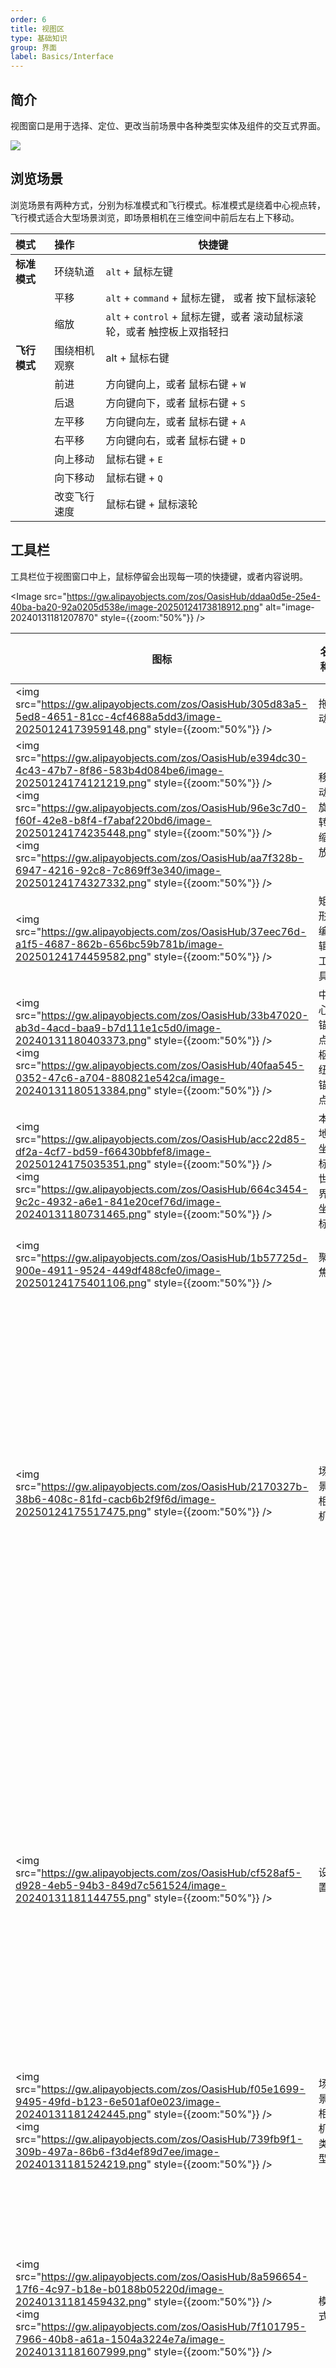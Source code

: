 ```yaml
---
order: 6
title: 视图区
type: 基础知识
group: 界面
label: Basics/Interface
---
```


## 简介

视图窗口是用于选择、定位、更改当前场景中各种类型实体及组件的交互式界面。

<Image src="https://gw.alipayobjects.com/zos/OasisHub/561da75f-74e2-4fb3-842c-fb7e43819cfe/image-20250124173601599.png" />

## 浏览场景

浏览场景有两种方式，分别为标准模式和飞行模式。标准模式是绕着中心视点转，飞行模式适合大型场景浏览，即场景相机在三维空间中前后左右上下移动。

| 模式         | 操作         | 快捷键                                                                 |
| :----------- | :----------- | ---------------------------------------------------------------------- |
| **标准模式** | 环绕轨道     | `alt` + 鼠标左键                                                       |
|              | 平移         | `alt` + `command` + 鼠标左键， 或者 按下鼠标滚轮                       |
|              | 缩放         | `alt` + `control` + 鼠标左键，或者 滚动鼠标滚轮，或者 触控板上双指轻扫 |
| **飞行模式** | 围绕相机观察 | alt + 鼠标右键                                                         |
|              | 前进         | 方向键向上，或者 鼠标右键 + `W`                                        |
|              | 后退         | 方向键向下，或者 鼠标右键 + `S`                                        |
|              | 左平移       | 方向键向左，或者 鼠标右键 + `A`                                        |
|              | 右平移       | 方向键向右，或者 鼠标右键 + `D`                                        |
|              | 向上移动     | 鼠标右键 + `E`                                                         |
|              | 向下移动     | 鼠标右键 + `Q`                                                         |
|              | 改变飞行速度 | 鼠标右键 + 鼠标滚轮                                                    |

## 工具栏

工具栏位于视图窗口中上，鼠标停留会出现每一项的快捷键，或者内容说明。

<Image src="https://gw.alipayobjects.com/zos/OasisHub/ddaa0d5e-25e4-40ba-ba20-92a0205d538e/image-20250124173818912.png" alt="image-20240131181207870" style={{zoom:"50%"}} />

| 图标 | 名称 | 解释 | 快捷键 |
| --- | --- | --- | --- |
| <img src="https://gw.alipayobjects.com/zos/OasisHub/305d83a5-5ed8-4651-81cc-4cf4688a5dd3/image-20250124173959148.png" style={{zoom:"50%"}} /> | 拖动 | 拖动画面 |  |
| <img src="https://gw.alipayobjects.com/zos/OasisHub/e394dc30-4c43-47b7-8f86-583b4d084be6/image-20250124174121219.png" style={{zoom:"50%"}} /><br /><img src="https://gw.alipayobjects.com/zos/OasisHub/96e3c7d0-f60f-42e8-b8f4-f7abaf220bd6/image-20250124174235448.png" style={{zoom:"50%"}} /><br /><img src="https://gw.alipayobjects.com/zos/OasisHub/aa7f328b-6947-4216-92c8-7c869ff3e340/image-20250124174327332.png" style={{zoom:"50%"}} /> | 移动<br />旋转<br />缩放 | 对选中实体进行变换操作 | `W` <br /> `E` <br />`R` |
| <img src="https://gw.alipayobjects.com/zos/OasisHub/37eec76d-a1f5-4687-862b-656bc59b781b/image-20250124174459582.png" style={{zoom:"50%"}} /> | 矩形编辑工具 | 拖拽和缩放精灵、GUI 元素 |  |
| <img src="https://gw.alipayobjects.com/zos/OasisHub/33b47020-ab3d-4acd-baa9-b7d111e1c5d0/image-20240131180403373.png" style={{zoom:"50%"}} /><br /><img src="https://gw.alipayobjects.com/zos/OasisHub/40faa545-0352-47c6-a704-880821e542ca/image-20240131180513384.png" style={{zoom:"50%"}} /> | 中心锚点/枢纽锚点 | 切换选中实体的锚点 |  |
| <img src="https://gw.alipayobjects.com/zos/OasisHub/acc22d85-df2a-4cf7-bd59-f66430bbfef8/image-20250124175035351.png" style={{zoom:"50%"}} /><br /><img src="https://gw.alipayobjects.com/zos/OasisHub/664c3454-9c2c-4932-a6e1-841e20cef76d/image-20240131180731465.png" style={{zoom:"50%"}} /> | 本地坐标/世界坐标 | 切换选中实体的坐标 |  |
| <img src="https://gw.alipayobjects.com/zos/OasisHub/1b57725d-900e-4911-9524-449df488cfe0/image-20250124175401106.png" style={{zoom:"50%"}} /> | 聚焦 | 场景相机聚焦到的选中实体 | `F` |
| <img src="https://gw.alipayobjects.com/zos/OasisHub/2170327b-38b6-408c-81fd-cacb6b2f9f6d/image-20250124175517475.png" style={{zoom:"50%"}} /> | 场景相机 | 场景相机菜单包含用于配置场景相机的选项，主要用来解决搭建场景时，裁剪面太远或者太近导致看不到物体的问题。这些调整不会影响场景中带有相机组件的实体的设置。 |  |
| <img src="https://gw.alipayobjects.com/zos/OasisHub/cf528af5-d928-4eb5-94b3-849d7c561524/image-20240131181144755.png" style={{zoom:"50%"}} /> | 设置 | 设置菜单包含用于调整视图辅助显示的选项，包括网格、辅助图标（与场景中特定组件相关联的图形，包括相机、直射光、点光源、聚光灯）、 辅助线框 |  |
| <img src="https://gw.alipayobjects.com/zos/OasisHub/f05e1699-9495-49fd-b123-6e501af0e023/image-20240131181242445.png" style={{zoom:"50%"}} /><br /><img src="https://gw.alipayobjects.com/zos/OasisHub/739fb9f1-309b-497a-86b6-f3d4ef89d7ee/image-20240131181524219.png" style={{zoom:"50%"}} /> | 场景相机类型 | 切换透视/正交相机 |  |
| <img src="https://gw.alipayobjects.com/zos/OasisHub/8a596654-17f6-4c97-b18e-b0188b05220d/image-20240131181459432.png" style={{zoom:"50%"}} /><br /><img src="https://gw.alipayobjects.com/zos/OasisHub/7f101795-7966-40b8-a61a-1504a3224e7a/image-20240131181607999.png" style={{zoom:"50%"}} /> | 模式 | 方便在 2D/3D 场景模式间进行点击切换。2D 模式下，导航部件、正交/透视切换关闭，导航中的环绕轨道不再生效。 |  |
| <img src="https://gw.alipayobjects.com/zos/OasisHub/1d338399-5da9-4589-a6fa-07e6d2d28f9c/image-20250124175716190.png" style={{zoom:"50%"}} /> | 全屏/复原 | 最大化视图窗口，最小化层级、资产、检查器 |  |
| <img src="https://gw.alipayobjects.com/zos/OasisHub/eabb81ce-57f1-4761-bd32-cb5ae22c952e/image-20250124175804174.png" style={{zoom:"50%"}} /> | 播放 | 播放场景中所有粒子、动画 ||
| <img src="https://gw.alipayobjects.com/zos/OasisHub/18aa192b-0a68-4f18-9b8f-771e01ad429a/image-20250124175846556.png" style={{zoom:"50%"}} /> | 截屏 | 对当前场景进行快照。仅显示场景内用户创建实体，辅助显示的一系列工具，如图标、网格、gizmo 不会被计入其中。进行截屏后，该快照会在首页作为该项目缩略图。 ||

### 辅助元素设置界面

<Image src="https://gw.alipayobjects.com/zos/OasisHub/c3a62155-693d-4f8d-9fb1-79c3da94a4c6/image-20250124180009153.png" style={{zoom:"50%"}} />

| 属性 | 内容 |
| --- | --- |
| 网格（Grid） | 视图中的网格是否显示 |
| 3D 图标（3D Icons） | 辅助图标是否根据组件与摄像机的距离进行缩放 |
| 导航 Gimzo | 用于显示场景相机的当前方向，并且可以通过鼠标操作快速修改视角和投影模式（正交/透视）。打开后会在画面右下角显示。<br /><Image src="https://mdn.alipayobjects.com/huamei_qbugvr/afts/img/A*tooGS4MTpTUAAAAAAAAAAAAADtKFAQ/original" style={{zoom:"50%"}} /> |
| 轮廓显示（Outline） | 选中某个实体时是否显示轮廓，选中的实体轮廓颜色为橙色，子节点轮廓为蓝色 |
| 相机（Camera） | 以锥体显示选中相机组件 |
| 光源（Light） | 显示光源组件 |
| 静态碰撞体（Static Collider） | 显示静态碰撞体形状 |
| 动态碰撞体（Dynamic Collider） | 显示动态碰撞体形状 |
| 发射器形状（Emission Shape） | 显示粒子发射器形状 |

### 场景相机设置界面

<Image src="https://gw.alipayobjects.com/zos/OasisHub/5d0577f7-8402-4a8c-b219-8ec36578bd05/image-20250124180220754.png" style={{zoom:"50%"}} />

| 属性                         | 内容                                                         | 默认值               |
| :--------------------------- | :----------------------------------------------------------- | :------------------- |
| 视角（Fov）                  | 场景相机的视角                                               | 60                   |
| 动态裁剪（Dynamic）          | 相对选中实体和场景相机位置，自动计算场景相机的近裁面和远裁面 | 关闭                 |
| 近裁面（Near Plane）         | 手动调整相对于场景相机的最近点                               | 不勾选动态裁剪后开启 |
| 远裁面（Far Plane）          | 手动调整相对于场景相机的最远点                               | 不勾选动态裁剪后开启 |
| 速度（Speed）                | 飞行模式下相机的移动速度                                     | 10                   |
| 非透明纹理（Opaque Texture） | 场景相机开启非透明纹理                                       | 关闭                 |
| HDR                          | 场景相机开启非透明纹理                                       | 关闭                 |
| 后处理（Post Process）       | 场景相机开启后处理                                           | 开启                 |

## 预览

选中带有相机组件的实体时，会在视图窗口左下角显示该相机的实时预览。帮助用户实时调整相机、场景位置。预览窗口可以拖动、锁定，并且切换不同设备比例的窗口。

<Image src="https://gw.alipayobjects.com/zos/OasisHub/1fe28869-7719-4387-b2fb-7299cfa87b69/image-20250124180405339.png" style={{zoom:"50%"}} />

| 属性     | 内容                         |
| :------- | :--------------------------- |
| 拖动     | 自由拖动预览窗口             |
| 定位     | 定位该相机在场景中的位置     |
| 切换比例 | 切换不同设备、不同比例的窗口 |
| 锁定     | 锁定相机预览窗口             |

在层级树中包含相机组件的物体，可以直接同步视图的场景相机的相关属性，方便进行位置和视角的调整。

<Image src="https://gw.alipayobjects.com/zos/OasisHub/8a066115-69e2-4010-92cd-dbcdf663011c/image-20250124180616875.png" style={{zoom:"50%"}} />
